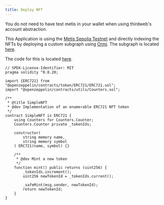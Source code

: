 ```yaml
---
title: Deploy NFT
---
```



<Profile />

You do not need to have test metis in your wallet when using thirdweb's account abstraction.

This Application is using the [Metis Sepolia Testnet](https://sepolia-explorer.metisdevops.link/address/0x70062f9a402bfe8B1f98a18a5d5541b99a58023A) and directly indexing the NFTs by deploying a custom subgraph using [Ormi](/dapp/infra/indexers/ormi/0xgraph). The subgraph is located [here](https://metisapi.0xgraph.xyz/api/public/7628e867-6568-4fe1-9c24-742d1ffc6e79/subgraphs/erc721/v0.0.1/gn).

The code for this is located [here](https://github.com/MetisProtocol/docs/blob/main/components/thirdweb/NFTGallery.tsx).

<NFTGallery />

```solidity
// SPDX-License-Identifier: MIT
pragma solidity ^0.8.20;

import {ERC721} from "@openzeppelin/contracts/token/ERC721/ERC721.sol";
import "@openzeppelin/contracts/utils/Counters.sol";

/**
 * @title SimpleNFT
 * @dev Implementation of an enumerable ERC721 NFT token
 */
contract SimpleNFT is ERC721 {
    using Counters for Counters.Counter;
    Counters.Counter private _tokenIds;

    constructor(
        string memory name,
        string memory symbol
    ) ERC721(name, symbol) {}

    /**
     * @dev Mint a new token
     */
    function mint() public returns (uint256) {
        _tokenIds.increment();
        uint256 newTokenId = _tokenIds.current();

        _safeMint(msg.sender, newTokenId);
        return newTokenId;
    }
}
```

